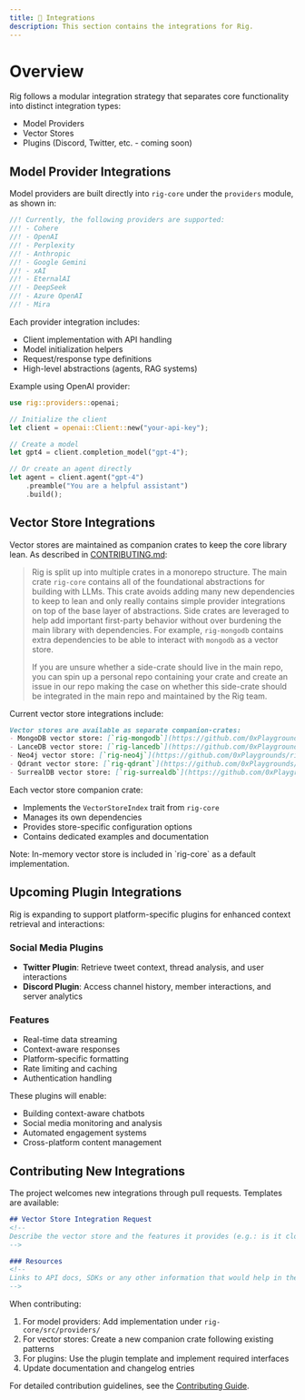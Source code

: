 ```yaml
---
title: 🔌 Integrations
description: This section contains the integrations for Rig.
---
```


# Overview

Rig follows a modular integration strategy that separates core functionality into distinct integration types:

- Model Providers
- Vector Stores
- Plugins (Discord, Twitter, etc. - coming soon)

## Model Provider Integrations

Model providers are built directly into `rig-core` under the `providers` module, as shown in:


```rust filename="rig-core/src/providers/mod.rs:3-13"
//! Currently, the following providers are supported:
//! - Cohere
//! - OpenAI
//! - Perplexity
//! - Anthropic
//! - Google Gemini
//! - xAI
//! - EternalAI
//! - DeepSeek
//! - Azure OpenAI
//! - Mira
```


Each provider integration includes:
- Client implementation with API handling
- Model initialization helpers
- Request/response type definitions
- High-level abstractions (agents, RAG systems)

Example using OpenAI provider:

```rust
use rig::providers::openai;

// Initialize the client
let client = openai::Client::new("your-api-key");

// Create a model
let gpt4 = client.completion_model("gpt-4");

// Or create an agent directly
let agent = client.agent("gpt-4")
    .preamble("You are a helpful assistant")
    .build();
```

## Vector Store Integrations

Vector stores are maintained as companion crates to keep the core library lean. As described in [CONTRIBUTING.md](https://github.com/0xPlaygrounds/rig/blob/main/CONTRIBUTING.md):


> Rig is split up into multiple crates in a monorepo structure. The main crate `rig-core` contains all of the foundational abstractions for building with LLMs. This crate avoids adding many new dependencies to keep to lean and only really contains simple provider integrations on top of the base layer of abstractions. Side crates are leveraged to help add important first-party behavior without over burdening the main library with dependencies. For example, `rig-mongodb` contains extra dependencies to be able to interact with `mongodb` as a vector store.
>
> If you are unsure whether a side-crate should live in the main repo, you can spin up a personal repo containing your crate and create an issue in our repo making the case on whether this side-crate should be integrated in the main repo and maintained by the Rig team.


Current vector store integrations include:

```markdown filename="CONTRIBUTING.md:91-96"
Vector stores are available as separate companion-crates:
- MongoDB vector store: [`rig-mongodb`](https://github.com/0xPlaygrounds/rig/tree/main/rig-mongodb)
- LanceDB vector store: [`rig-lancedb`](https://github.com/0xPlaygrounds/rig/tree/main/rig-lancedb)
- Neo4j vector store: [`rig-neo4j`](https://github.com/0xPlaygrounds/rig/tree/main/rig-neo4j)
- Qdrant vector store: [`rig-qdrant`](https://github.com/0xPlaygrounds/rig/tree/main/rig-qdrant)
- SurrealDB vector store: [`rig-surrealdb`](https://github.com/0xPlaygrounds/rig/tree/main/rig-surrealdb)
```

Each vector store companion crate:
- Implements the `VectorStoreIndex` trait from `rig-core`
- Manages its own dependencies
- Provides store-specific configuration options
- Contains dedicated examples and documentation


<Callout type="info" emoji="ℹ️">
  Note: In-memory vector store is included in `rig-core` as a default implementation.
</Callout>

## Upcoming Plugin Integrations

Rig is expanding to support platform-specific plugins for enhanced context retrieval and interactions:

### Social Media Plugins
- **Twitter Plugin**: Retrieve tweet context, thread analysis, and user interactions
- **Discord Plugin**: Access channel history, member interactions, and server analytics

### Features
- Real-time data streaming
- Context-aware responses
- Platform-specific formatting
- Rate limiting and caching
- Authentication handling

These plugins will enable:
- Building context-aware chatbots
- Social media monitoring and analysis
- Automated engagement systems
- Cross-platform content management

## Contributing New Integrations

The project welcomes new integrations through pull requests. Templates are available:


```10:18:.github/ISSUE_TEMPLATE/vector-store-integration-request.md
## Vector Store Integration Request
<!--
Describe the vector store and the features it provides (e.g.: is it cloud only? a plugin to an existing database? document-based or relational? etc.)
-->

### Resources
<!--
Links to API docs, SDKs or any other information that would help in the integration of the new vector store.
-->
```


When contributing:
1. For model providers: Add implementation under `rig-core/src/providers/`
2. For vector stores: Create a new companion crate following existing patterns
3. For plugins: Use the plugin template and implement required interfaces
4. Update documentation and changelog entries

For detailed contribution guidelines, see the [Contributing Guide](CONTRIBUTING.md).
